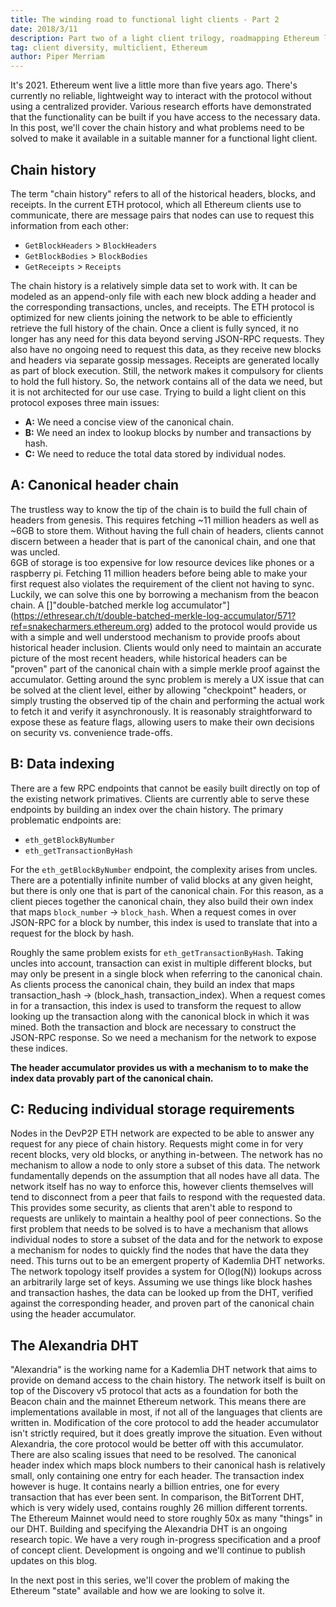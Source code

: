 ```yaml
---
title: The winding road to functional light clients - Part 2
date: 2018/3/11
description: Part two of a light client trilogy, roadmapping Ethereum light client development.
tag: client diversity, multiclient, Ethereum
author: Piper Merriam
---
```


It's 2021. Ethereum went live a little more than five years ago. 
There's currently no reliable, lightweight way to interact with the protocol without using a centralized provider. 
Various research efforts have demonstrated that the functionality can be built if you have access to the necessary data. 
In this post, we'll cover the chain history and what problems need to be solved to make it available in a suitable manner for a functional light client.

## Chain history

The term "chain history" refers to all of the historical headers, blocks, and receipts. In the current ETH protocol, which all Ethereum clients use to communicate, there are message pairs that nodes can use to request this information from each other:

- `GetBlockHeaders` > `BlockHeaders`
- `GetBlockBodies` > `BlockBodies`
- `GetReceipts` > `Receipts`

The chain history is a relatively simple data set to work with. It can be modeled as an append-only file with each new block adding a header and the corresponding transactions, uncles, and receipts.
The ETH protocol is optimized for new clients joining the network to be able to efficiently retrieve the full history of the chain. Once a client is fully synced, it no longer has any need for this data beyond serving JSON-RPC requests. They also have no ongoing need to request this data, as they receive new blocks and headers via separate gossip messages. Receipts are generated locally as part of block execution. Still, the network makes it compulsory for clients to hold the full history.
So, the network contains all of the data we need, but it is not architected for our use case. Trying to build a light client on this protocol exposes three main issues:

- **A:** We need a concise view of the canonical chain.
- **B:** We need an index to lookup blocks by number and transactions by hash.
- **C:** We need to reduce the total data stored by individual nodes.

## A: Canonical header chain

The trustless way to know the tip of the chain is to build the full chain of headers from genesis. 
This requires fetching ~11 million headers as well as ~6GB to store them.
Without having the full chain of headers, clients cannot discern between a header that is part of the canonical chain, and one that was uncled.  
6GB of storage is too expensive for low resource devices like phones or a raspberry pi.  Fetching 11 million headers before being able to make your first request also violates the requirement of the client not having to sync.
Luckily, we can solve this one by borrowing a mechanism from the beacon chain. A []"double-batched merkle log accumulator"](https://ethresear.ch/t/double-batched-merkle-log-accumulator/571?ref=snakecharmers.ethereum.org) added to the protocol would provide us with a simple and well understood mechanism to provide proofs about historical header inclusion. Clients would only need to maintain an accurate picture of the most recent headers, while historical headers can be "proven" part of the canonical chain with a simple merkle proof against the accumulator.
Getting around the sync problem is merely a UX issue that can be solved at the client level, either by allowing "checkpoint" headers, or simply trusting the observed tip of the chain and performing the actual work to fetch it and verify it asynchronously. It is reasonably straightforward to expose these as feature flags, allowing users to make their own decisions on security vs. convenience trade-offs.

## B: Data indexing

There are a few RPC endpoints that cannot be easily built directly on top of the existing network primatives. Clients are currently able to serve these endpoints by building an index over the chain history. The primary problematic endpoints are:
- `eth_getBlockByNumber`
- `eth_getTransactionByHash`

For the `eth_getBlockByNumber` endpoint, the complexity arises from uncles. 
There are a potentially infinite number of valid blocks at any given height, but there is only one that is part of the canonical chain. 
For this reason, as a client pieces together the canonical chain, they also build their own index that maps `block_number` -> `block_hash`. 
When a request comes in over JSON-RPC for a block by number, this index is used to translate that into a request for the block by hash.

Roughly the same problem exists for `eth_getTransactionByHash`. 
Taking uncles into account, transaction can exist in multiple different blocks, but may only be present in a single block when referring to the canonical chain. As clients process the canonical chain, they build an index that maps transaction_hash -> (block_hash, transaction_index). When a request comes in for a transaction, this index is used to transform the request to allow looking up the transaction along with the canonical block in which it was mined. Both the transaction and block are necessary to construct the JSON-RPC response.
So we need a mechanism for the network to expose these indices.

**The header accumulator provides us with a mechanism to to make the index data provably part of the canonical chain.**

## C: Reducing individual storage requirements

Nodes in the DevP2P ETH network are expected to be able to answer any request for any piece of chain history. Requests might come in for very recent blocks, very old blocks, or anything in-between. The network has no mechanism to allow a node to only store a subset of this data. The network fundamentally depends on the assumption that all nodes have all data. The network itself has no way to enforce this, however clients themselves will tend to disconnect from a peer that fails to respond with the requested data. This provides some security, as clients that aren't able to respond to requests are unlikely to maintain a healthy pool of peer connections.
So the first problem that needs to be solved is to have a mechanism that allows individual nodes to store a subset of the data and for the network to expose a mechanism for nodes to quickly find the nodes that have the data they need.
This turns out to be an emergent property of Kademlia DHT networks. The network topology itself provides a system for O(log(N)) lookups across an arbitrarily large set of keys. Assuming we use things like block hashes and transaction hashes, the data can be looked up from the DHT, verified against the corresponding header, and proven part of the canonical chain using the header accumulator.

## The Alexandria DHT
"Alexandria" is the working name for a Kademlia DHT network that aims to provide on demand access to the chain history. The network itself is built on top of the Discovery v5 protocol that acts as a foundation for both the Beacon chain and the mainnet Ethereum network. This means there are implementations available in most, if not all of the languages that clients are written in.
Modification of the core protocol to add the header accumulator isn't strictly required, but it does greatly improve the situation. Even without Alexandria, the core protocol would be better off with this accumulator.
There are also scaling issues that need to be resolved.  The canonical header index which maps block numbers to their canonical hash is relatively small, only containing one entry for each header. The transaction index however is huge. It contains nearly a billion entries, one for every transaction that has ever been sent. In comparison, the BitTorrent DHT, which is very widely used, contains roughly 26 million different torrents. The Ethereum Mainnet would need to store roughly 50x as many "things" in our DHT.
Building and specifying the Alexandria DHT is an ongoing research topic.  We have a very rough in-progress specification and a proof of concept client. Development is ongoing and we'll continue to publish updates on this blog.

In the next post in this series, we'll cover the problem of making the Ethereum "state" available and how we are looking to solve it.